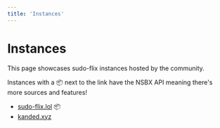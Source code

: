 ```yaml
---
title: 'Instances'
---
```


# Instances

This page showcases sudo-flix instances hosted by the community. 

<Note>
Instances with a 📦 next to the link have the NSBX API meaning there's more sources and features!
</Note>

- [sudo-flix.lol](https://sudo-flix.lol) 📦
- [kanded.xyz](https://flix.kanded.xyz)

